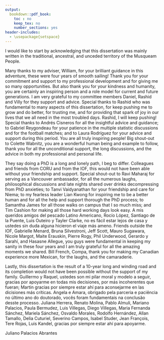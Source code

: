 ```yaml
---
output:
  bookdown::pdf_book:
    toc : no
    keep_tex: no
    number_sections: yes
header-includes:
  - \usepackage{setspace}
---
```

\doublespacing

I would like to start by acknowledging that this dissertation was mainly written in the traditional, ancestral, and unceded territory of the Musqueam People.

\vspace{5mm}


Many thanks to my adviser, William, for your brilliant guidance in this adventure, these were four years of smooth sailing! Thank you for your commitment and support to my professional development and for giving me so many opportunities. But also thank you for your kindness and humanity, you are certainly an inspiring person and a role model for current and future generations. I am very grateful to my committee members Daniel, Rashid and Villy for they support and advice. Special thanks to Rashid who was fundamental to many aspects of this dissertation, for keep pushing me to grow and do better, for trusting me, and for providing that spark of joy in our lives that we all need in the most troubled days. Rashid, I will keep pushing! Special thanks to Andrés Cisneros for all the insightful advice and guidance; to Gabriel Reygondeau for your patience in the multiple statistic discussions and for the football matches; and to Laura Rodríguez for your advice and support during this period. You are all truly inspiring people! Big shout-out to Colette Wabnitz, you are a wonderful human being and example to follow, thank you for all the unconditional support, the long discussions, and the advice in both my professional and personal life.

They say doing a PhD is a long and lonely path, I beg to differ. Colleagues and friends from CORU and from the IOF, this would not have been able without your friendship and support. Special shout-out to Ravi Maharaj for serving as a Vancouver ambassador, for all the numerous laughs, philosophical discussions and late nights shared over drinks decompressing from PhD anxieties; to Tanvi Vaidyanathan for your friendship and care for Niema; to my fearless leader Lian Kwong for inspiring me to be a better human and for all the help and support thorough the PhD process; to Samantha James for all those walks on campus that I so much miss; and Tim Cashion for making all those hard working days look easy. A mis queridos amigos del pescado Latino Americano, Rocío López, Santiago de la Puente, Luis Outeiro y Tayler Clarke, no es fácil estar lejos de casa y ustedes sin duda alguna hicieron el viaje más ameno. Friends outside the IOF, Gabrielle Menard, Bruna Silvestroni, Jeff Scott, Mauro Sugawara, Nicole Margot, Maite Erauskin, Pierre Rogy, Phil Underwood, Gerardo y Sarahí, and Hasasne Allegue, you guys were fundamental in keeping my sanity in these four years and I am truly grateful for all the amazing moments we shared. Bill French, Compa, thank you for making my Canadian experience more Mexican, for the laughs, and the camaraderie.

Lastly, this dissertation is the result of a 10-year long and winding road and its completion would not have been possible without the support of my family. Guillermo y Raquel, ustedes son mi pilar moral y modelo a seguir, gracias por apoyarme en todas mis decisiones, por más incoherentes que fueran; Martin gracias por siempre estar ahí para aconsejarme en las dicisiones más críticas. Angela e Amara, obrigado pela parceria e paciência no último ano do doutorado, vocês foram fundamentais na conclusão desste processo. Juliana Herrera, Renato Molina, Pablo Almuli, Mariano Palacios, Paula Bermudez, Luis Villegas, Diego Villegas, Maria Fernanda Sánchez, Mariela Sánchez, Osvaldo Morales, Rodolfo Hernández, Allan Tamallo, Delia Cuturiel, Severino Campos, Isabel Studer, Jean François, Tere Rojas, Luis Kandel, gracias por siempre estar ahí para apoyarme.


\vspace{5mm}

Juliano Palacios Abrantes

\vspace{10mm}

\begin{flushright}

No solo no [hubiéra] logrado nada sin ustedes
\linebreak
sino con toda la gente que estuvo a [mi] alrededor desde el comienzo;  
\linebreak
algunos siguen hasta hoy. ¡Gracias totales!  

\vspace{5mm}
- Gustavo Cerati

\end{flushright}